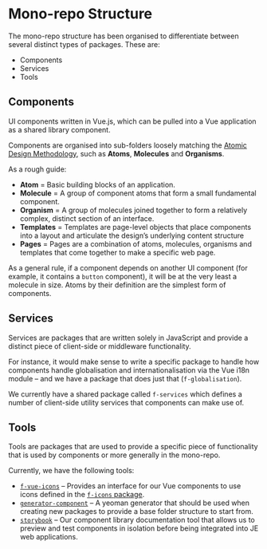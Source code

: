 
<Meta title="Documentation/Getting Started/Structure"/>

# Mono-repo Structure

The mono-repo structure has been organised to differentiate between several distinct types of packages. These are:

- Components
- Services
- Tools

## Components

UI components written in Vue.js, which can be pulled into a Vue application as a shared library component.

Components are organised into sub-folders loosely matching the [Atomic Design Methodology](https://bradfrost.com/blog/post/atomic-web-design/), such as **Atoms**, **Molecules** and **Organisms**.

As a rough guide:
- **Atom** = Basic building blocks of an application.
- **Molecule** = A group of component atoms that form a small fundamental component.
- **Organism** = A group of molecules joined together to form a relatively complex, distinct section of an interface.
- **Templates** = Templates are page-level objects that place components into a layout and articulate the design’s underlying content structure
- **Pages** = Pages are a combination of atoms, molecules, organisms and templates that come together to make a specific web page.

As a general rule, if a component depends on another UI component (for example, it contains a `button` component), it will be at the very least a molecule in size. Atoms by their definition are the simplest form of components.

## Services

Services are packages that are written solely in JavaScript and provide a distinct piece of client-side or middleware functionality.

For instance, it would make sense to write a specific package to handle how components handle globalisation and internationalisation via the Vue i18n module – and we have a package that does just that (`f-globalisation`).

We currently have a shared package called `f-services` which defines a number of client-side utility services that components can make use of.

## Tools

Tools are packages that are used to provide a specific piece of functionality that is used by components or more generally in the mono-repo.

Currently, we have the following tools:

- [`f-vue-icons`](https://github.com/justeat/fozzie-components/tree/master/packages/tools/f-vue-icons) – Provides an interface for our Vue components to use icons defined in  the [`f-icons` package](https://github.com/justeat/f-icons).
- [`generator-component`](https://github.com/justeat/fozzie-components/tree/master/packages/tools/generator-component) – A yeoman generator that should be used when creating new packages to provide a base folder structure to start from.
- [`storybook`](https://github.com/justeat/fozzie-components/tree/master/packages/tools/storybook) – Our component library documentation tool that allows us to preview and test components in isolation before being integrated into JE web applications.
